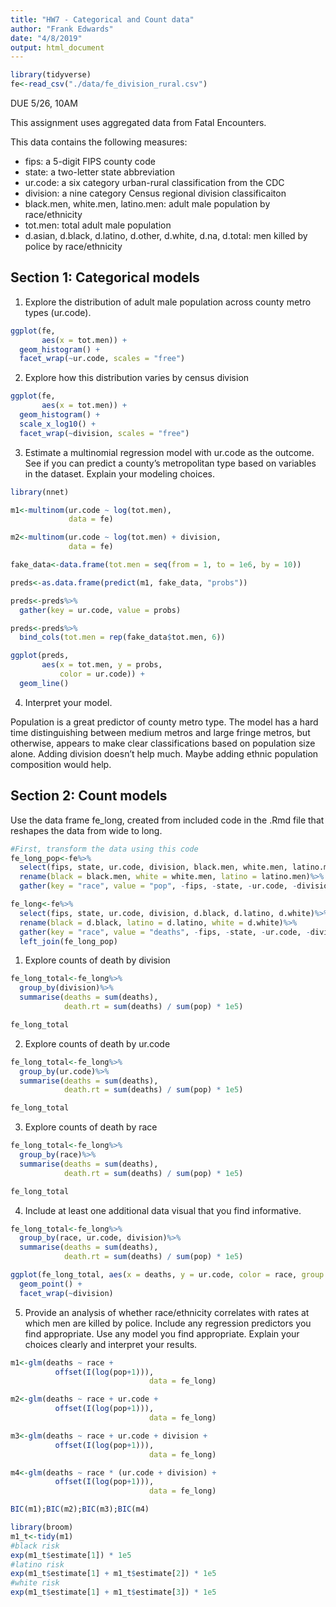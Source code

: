 ```yaml
---
title: "HW7 - Categorical and Count data"
author: "Frank Edwards"
date: "4/8/2019"
output: html_document
---
```


```r
library(tidyverse)
fe<-read_csv("./data/fe_division_rural.csv")
```

DUE 5/26, 10AM

This assignment uses aggregated data from Fatal Encounters.

This data contains the following measures:

- fips: a 5-digit FIPS county code
- state: a two-letter state abbreviation
- ur.code: a six category urban-rural classification from the CDC
- division: a nine category Census regional division classificaiton
- black.men, white.men, latino.men: adult male population by race/ethnicity
- tot.men: total adult male population
- d.asian, d.black, d.latino, d.other, d.white, d.na, d.total: men killed by police by race/ethnicity

## Section 1: Categorical models

1. Explore the distribution of adult male population across county metro types (ur.code).

```r
ggplot(fe, 
       aes(x = tot.men)) + 
  geom_histogram() + 
  facet_wrap(~ur.code, scales = "free")
```

2. Explore how this distribution varies by census division

```r
ggplot(fe, 
       aes(x = tot.men)) + 
  geom_histogram() + 
  scale_x_log10() + 
  facet_wrap(~division, scales = "free")
```

3. Estimate a multinomial regression model with ur.code as the outcome. See if you can predict a county's metropolitan type based on variables in the dataset. Explain your modeling choices.

```r
library(nnet)

m1<-multinom(ur.code ~ log(tot.men),
             data = fe)

m2<-multinom(ur.code ~ log(tot.men) + division,
             data = fe)

fake_data<-data.frame(tot.men = seq(from = 1, to = 1e6, by = 10))

preds<-as.data.frame(predict(m1, fake_data, "probs"))

preds<-preds%>%
  gather(key = ur.code, value = probs)

preds<-preds%>%
  bind_cols(tot.men = rep(fake_data$tot.men, 6))

ggplot(preds,
       aes(x = tot.men, y = probs,
           color = ur.code)) +
  geom_line()
```

4. Interpret your model.

Population is a great predictor of county metro type. The model has a hard time distinguishing between medium metros and large fringe metros, but otherwise, appears to make clear classifications based on population size alone. Adding division doesn't help much. Maybe adding ethnic population composition would help.

## Section 2: Count models

Use the data frame fe_long, created from included code in the .Rmd file that reshapes the data from wide to long. 

```r
#First, transform the data using this code
fe_long_pop<-fe%>%
  select(fips, state, ur.code, division, black.men, white.men, latino.men)%>%
  rename(black = black.men, white = white.men, latino = latino.men)%>%
  gather(key = "race", value = "pop", -fips, -state, -ur.code, -division)

fe_long<-fe%>%
  select(fips, state, ur.code, division, d.black, d.latino, d.white)%>%
  rename(black = d.black, latino = d.latino, white = d.white)%>%
  gather(key = "race", value = "deaths", -fips, -state, -ur.code, -division)%>%
  left_join(fe_long_pop)
```

1. Explore counts of death by division

```r
fe_long_total<-fe_long%>%
  group_by(division)%>%
  summarise(deaths = sum(deaths),
            death.rt = sum(deaths) / sum(pop) * 1e5)

fe_long_total
```


2. Explore counts of death by ur.code

```r
fe_long_total<-fe_long%>%
  group_by(ur.code)%>%
  summarise(deaths = sum(deaths),
            death.rt = sum(deaths) / sum(pop) * 1e5)

fe_long_total
```

3. Explore counts of death by race

```r
fe_long_total<-fe_long%>%
  group_by(race)%>%
  summarise(deaths = sum(deaths),
            death.rt = sum(deaths) / sum(pop) * 1e5)

fe_long_total
```

4. Include at least one additional data visual that you find informative.

```r
fe_long_total<-fe_long%>%
  group_by(race, ur.code, division)%>%
  summarise(deaths = sum(deaths),
            death.rt = sum(deaths) / sum(pop) * 1e5)

ggplot(fe_long_total, aes(x = deaths, y = ur.code, color = race, group = race)) + 
  geom_point() + 
  facet_wrap(~division)
```

5. Provide an analysis of whether race/ethnicity correlates with rates at which men are killed by police. Include any regression predictors you find appropriate. Use any model you find appropriate. Explain your choices clearly and interpret your results.

```r
m1<-glm(deaths ~ race + 
          offset(I(log(pop+1))), 
                               data = fe_long)

m2<-glm(deaths ~ race + ur.code + 
          offset(I(log(pop+1))), 
                               data = fe_long)

m3<-glm(deaths ~ race + ur.code + division + 
          offset(I(log(pop+1))), 
                               data = fe_long)

m4<-glm(deaths ~ race * (ur.code + division) + 
          offset(I(log(pop+1))), 
                               data = fe_long)

BIC(m1);BIC(m2);BIC(m3);BIC(m4)

library(broom)
m1_t<-tidy(m1)
#black risk
exp(m1_t$estimate[1]) * 1e5
#latino risk
exp(m1_t$estimate[1] + m1_t$estimate[2]) * 1e5
#white risk
exp(m1_t$estimate[1] + m1_t$estimate[3]) * 1e5

```

